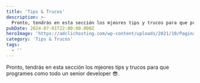 ```yaml
---
title: 'Tips & Trucos'
description: >-
  Pronto, tendrás en esta sección los mjeores tips y trucos para que programes como todo un senior developer 😎.
pubDate: 2024-07-01T22:00:00.000Z
heroImage: 'https://adclichosting.com/wp-content/uploads/2021/10/Pagina-en-construccion.jpg.webp'
category: 'Tips & Trucos'
tags:
  - ''
---
```


Pronto, tendrás en esta sección los mjeores tips y trucos para que programes como todo un senior developer 😎.
